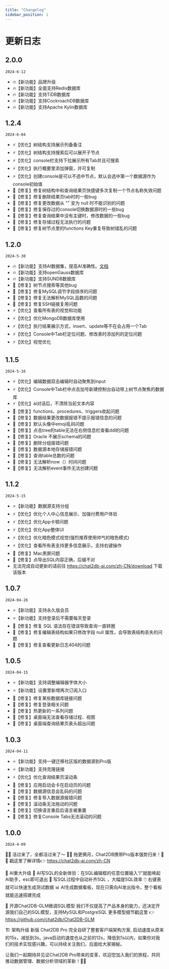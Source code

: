 ```yaml
---
title: "Changelog"
sidebar_position: 1
---
```

# 更新日志

## 2.0.0
`2024-6-12`
- 🔥【新功能】品牌升级
- 🔥【新功能】全面支持Redis数据库
- 🔥【新功能】支持TiDB数据库
- 🔥【新功能】支持CockroachDB数据库
- 🔥【新功能】支持Apache Kylin数据库


## 1.2.4
`2024-6-04`
- ⚡️【优化】树结构支持展示列备备注
- ⚡️【优化】树结构支持搜索后可以展开子节点
- ⚡️【优化】console栏支持下拉展示所有Tab并且可搜索
- ⚡️【优化】执行概要里添加弹窗，并可复制
- ⚡️【优化】创建console是可以不选中节点，默认会选中第一个数据源作为console初始值
- 🐞【修复】修复树结构中和查询结果页快捷键多次复制一个节点名称失效问题
- 🐞【修复】修复删除结果页tab时的一些bug
- 🐞【修复】修复更改数据从 "" 变为 null 时不能识别的问题
- 🐞【修复】修复保存过的console切换数据源时的一些bug
- 🐞【修复】修复查询结果中没有主键时，修改数据的一些bug
- 🐞【修复】修复存储过程无法执行的问题
- 🐞【修复】修复树节点里的functions Key重复导致树错乱的问题


## 1.2.0
`2024-5-30`
- 🔥【新功能】支持AI数据集，提高AI准确性。[文档](/docs/ai-chat/ai-data-collection)
- 🔥【新功能】支持openGauss数据库
- 🔥【新功能】支持SUNDB数据库
- 🐞【修复】树节点搜索等其他bug
- 🐞【修复】修复MySQL调节字段排序的问题
- 🐞【修复】修复无法解析MySQL函数的问题
- 🐞【修复】修复SSH链接复用问题
- ⚡️【优化】查看所有表的视觉和功能
- ⚡️【优化】优化MongoDB数据库使用
- ⚡️【优化】执行结果展示方式，insert、update等不在会占用一个Tab
- ⚡️【优化】Console中Tab栏定位问题、修改表时添加列的定位问题
- ⚡️【优化】视觉优化



## 1.1.5
`2024-5-16`
- ⚡️【优化】编辑数据双击编辑时自动聚焦到input 
- ⚡️【优化】Console中Tab栏中点击加号新建控制台自动带上树节点聚焦的数据库
- ⚡️【优化】ai对话后，不清除当前文本内容
- 🐞【修复】functions、procedures、triggers收起问题
- 🐞【修复】数据结果更改数据报错不提示报错信息的问题
- 🐞【修复】默认头像中emoji乱码问题
- 🐞【修复】点击tree的table无法在右侧信息栏查看ddl的问题
- 🐞【修复】Oracle 不展示schema的问题
- 🐞【修复】删除分组报错问题
- 🐞【修复】数据源本地存储报错问题
- 🐞【修复】查询table总数的问题
- 🐞【修复】无法解析now（）时间问题
- 🐞【修复】无法解析event事件无法创建问题



## 1.1.2
`2024-5-15`
- ⭐【新功能】数据源支持分组
- ⚡️【优化】优化个人中心信息展示、加强付费用户体验
- ⚡️【优化】优化App卡顿问题
- ⚡️【优化】优化App整体UI
- ⚡️【优化】优化暗色模式视觉(强烈推荐使用帅气的暗色模式)
- ⚡️【优化】查看所有表支持更多信息展示，支持右键操作
- 🐞【修复】Mac黑屏问题
- 🐞【修复】点导出SQL内容正确，后缀不对
- 无法完成自动更新的请前往 https://chat2db-ai.com/zh-CN/download 下载该版本

## 1.0.7
`2024-04-26`
- ⭐【新功能】支持永久版会员
- ⭐【新功能】支持登录后不需要每天登录
- 🐞【修复】修复 SQL 语法存在错误导致查询一直转圈
- 🐞【修复】修复编辑表结构如果只修改字段 null 属性，会导致表结构丢失的问题
- 🐞【修复】修复查看更新日志404的问题

## 1.0.5
`2024-04-15`

- ⭐【新功能】支持调整编辑器字体大小
- ⭐【新功能】设置里新增再次订阅入口
- 🐞【修复】修复某些数据库链接问题
- 🐞【修复】修复登录相关问题
- 🐞【修复】热更新的一系列问题
- 🐞【修复】桌面端无法查看存储过程、视图
- 🐞【修复】桌面端查询结果页表头超出问题

## 1.0.3
`2024-04-11`

- ⭐【新功能】支持一键迁移社区版的数据源到Pro版
- ⭐【新功能】支持克隆链接
- ⚡️【优化】优化查询结果页滚动条
- 🐞【修复】应用启动会卡在启动页的问题
- 🐞【修复】数据源信息会乱码的问题
- 🐞【修复】修复导入数据源报错问题
- 🐞【修复】滚动条无法拖动的问题
- 🐞【修复】切换语言重启后语言被重置
- 🐞【修复】修复Console Tabs无法滚动的问题


## 1.0.0

`2024-4-09`

🎉🎉 活过来了，全都活过来了～ 🎉🎉
拖更俩月，Chat2DB携带Pro版本强势归来！💪💪
戳这里了解详情👉 https://chat2db-ai.com/zh-CN

🚀 AI重大升级
🧠 AI写SQL的全新体验：在SQL编辑框的任意位置输入“/”就能唤起AI助手，esc即可退出
📝 写SQL过程中自动补齐SQL ，大幅提SQL效率
🖱️ 右键表就可以快速生成测试数据
📊 AI生成数据看板，现在只需向AI发出指令，整个看板就能迅速搭建完成

🎁 开源Chat2DB-GLM微调SQL模型
我们不仅提高了产品本身的能力，还决定开源我们自己的SQL模型，支持MySQL和PostgreSQL
更多模型细节戳这里 👉 https://github.com/chat2db/Chat2DB-GLM

🏗️ 架构升级
新版 Chat2DB Pro 完全自研了整套客户端架构方案, 启动速度从原来的15s，减低到3s。java启动的速度也从之前的12s，降低到1s以内，如果你对我们的技术实现感兴趣，可以持续关注我们，后面给大家揭秘。

让我们一起期待并见证Chat2DB Pro带来的变革，欢迎您加入我们的旅程，共同推动数据管理、数据分析领域的革新！🎉🎉